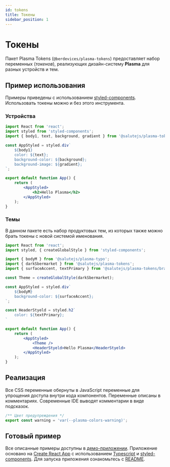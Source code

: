 ```yaml
---
id: tokens
title: Токены
sidebar_position: 1
---
```


# Токены
Пакет Plasma Tokens (`@berdevices/plasma-tokens`) предоставляет набор переменных (_токенов_), реализующих дизайн-систему **Plasma** для разных устройств и тем.

## Пример использования

Примеры приведены с использованием [styled-components](https://styled-components.com/).
Использовать токены можно и без этого инструмента.

### Устройства

```jsx title="App.tsx"
import React from 'react';
import styled from 'styled-components';
import { body1, text, background, gradient } from '@salutejs/plasma-tokens';

const AppStyled = styled.div`
    ${body1}
    color: ${text};
    background-color: ${background};
    background-image: ${gradient};
`;

export default function App() {
    return (
        <AppStyled>
            <h2>Hello Plasma</h2>
        </AppStyled>
    );
}
```

### Темы

В данном пакете есть набор продуктовых тем, из которых также можно брать токены с новой системой именования.

```jsx title="App.tsx"
import React from 'react';
import styled, { createGlobalStyle } from 'styled-components';

import { bodyM } from '@salutejs/plasma-typo';
import { darkSbermarket } from '@salutejs/plasma-tokens';
import { surfaceAccent, textPrimary } from '@salutejs/plasma-tokens/brands/sbermarket';

const Theme = createGlobalStyle(darkSbermarket);

const AppStyled = styled.div`
    ${bodyM}
    background-color: ${surfaceAccent};
`;

const HeaderStyeld = styled.h2`
    color: ${textPrimary};
`

export default function App() {
    return (
        <AppStyled>
            <Theme />
            <HeaderStyeld>Hello Plasma</HeaderStyeld>
        </AppStyled>
    );
}
```


## Реализация

Все CSS переменные обернуты в JavaScript переменные для упрощения доступа внутри кода компонентов.
Переменные описаны в комментариях. Современные IDE выводят комментарии в виде подсказок.

```js
/** Цвет предупреждения */
export const warning = 'var(--plasma-colors-warning)';
```

## Готовый пример

Все описанные примеры доступны в [демо-приложении](https://github.com/salute-developers/plasma/blob/master/examples/demo-tokens).
Приложение основано на [Create React App](https://create-react-app.dev) c использованием [Typescript](https://www.typescriptlang.org/) и [styled-components](https://styled-components.com/).
Для запуска приложения ознакомьтесь с [README](https://github.com/salute-developers/plasma/blob/master/examples/demo-tokens/README.md).
